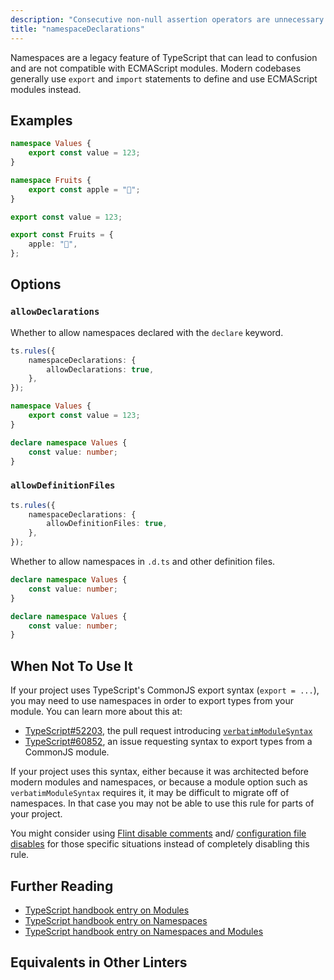 ```yaml
---
description: "Consecutive non-null assertion operators are unnecessary."
title: "namespaceDeclarations"
---
```



<RuleSummary plugin="ts" rule="namespaceDeclarations" />

Namespaces are a legacy feature of TypeScript that can lead to confusion and are not compatible with ECMAScript modules.
Modern codebases generally use `export` and `import` statements to define and use ECMAScript modules instead.

## Examples

<Tabs>
<TabItem label="❌ Incorrect">

```ts
namespace Values {
	export const value = 123;
}
```

```ts
namespace Fruits {
	export const apple = "🍎";
}
```

</TabItem>
<TabItem label="✅ Correct">

```ts
export const value = 123;
```

```ts
export const Fruits = {
	apple: "🍎",
};
```

</TabItem>
</Tabs>

## Options

### `allowDeclarations`

Whether to allow namespaces declared with the `declare` keyword.

```ts
ts.rules({
	namespaceDeclarations: {
		allowDeclarations: true,
	},
});
```

<Tabs>
<TabItem label="❌ Incorrect">

```ts
namespace Values {
	export const value = 123;
}
```

</TabItem>
<TabItem label="✅ Correct">

```ts
declare namespace Values {
	const value: number;
}
```

</TabItem>
</Tabs>

### `allowDefinitionFiles`

```ts
ts.rules({
	namespaceDeclarations: {
		allowDefinitionFiles: true,
	},
});
```

Whether to allow namespaces in `.d.ts` and other definition files.

<Tabs>
<TabItem label="❌ Incorrect">

```ts title="index.ts"
declare namespace Values {
	const value: number;
}
```

</TabItem>
<TabItem label="✅ Correct">

```ts title="index.d.ts"
declare namespace Values {
	const value: number;
}
```

</TabItem>
</Tabs>

## When Not To Use It

If your project uses TypeScript's CommonJS export syntax (`export = ...`), you may need to use namespaces in order to export types from your module.
You can learn more about this at:

- [TypeScript#52203](https://github.com/microsoft/TypeScript/pull/52203), the pull request introducing [`verbatimModuleSyntax`](https://www.typescriptlang.org/tsconfig/#verbatimModuleSyntax)
- [TypeScript#60852](https://github.com/microsoft/TypeScript/issues/60852), an issue requesting syntax to export types from a CommonJS module.

If your project uses this syntax, either because it was architected before modern modules and namespaces, or because a module option such as `verbatimModuleSyntax` requires it, it may be difficult to migrate off of namespaces.
In that case you may not be able to use this rule for parts of your project.

You might consider using [Flint disable comments](/) and/ [configuration file disables](/) for those specific situations instead of completely disabling this rule.

## Further Reading

- [TypeScript handbook entry on Modules](https://www.typescriptlang.org/docs/handbook/modules.html)
- [TypeScript handbook entry on Namespaces](https://www.typescriptlang.org/docs/handbook/namespaces.html)
- [TypeScript handbook entry on Namespaces and Modules](https://www.typescriptlang.org/docs/handbook/namespaces-and-modules.html)

## Equivalents in Other Linters

<RuleEquivalents pluginId="ts" ruleId="namespaceDeclarations" />
